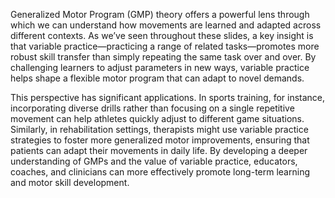Generalized Motor Program (GMP) theory offers a powerful lens through which we can understand how movements are learned and adapted across different contexts. As we’ve seen throughout these slides, a key insight is that variable practice—practicing a range of related tasks—promotes more robust skill transfer than simply repeating the same task over and over. By challenging learners to adjust parameters in new ways, variable practice helps shape a flexible motor program that can adapt to novel demands.

This perspective has significant applications. In sports training, for instance, incorporating diverse drills rather than focusing on a single repetitive movement can help athletes quickly adjust to different game situations. Similarly, in rehabilitation settings, therapists might use variable practice strategies to foster more generalized motor improvements, ensuring that patients can adapt their movements in daily life. By developing a deeper understanding of GMPs and the value of variable practice, educators, coaches, and clinicians can more effectively promote long-term learning and motor skill development.